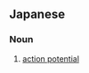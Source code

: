 ==Japanese==
{{ja-kanjitab|かつ|どう|でん|い|yomi=o}}

===Noun===
{{ja-noun|かつどうでんい}}

# [[action potential]]